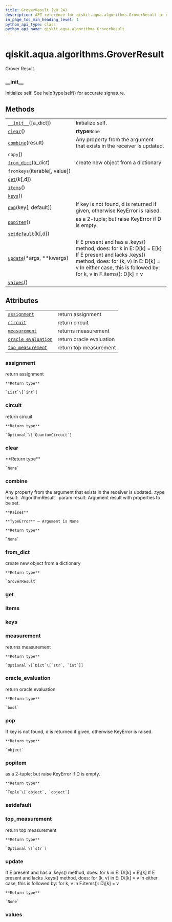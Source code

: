 ```yaml
---
title: GroverResult (v0.24)
description: API reference for qiskit.aqua.algorithms.GroverResult in qiskit v0.24
in_page_toc_min_heading_level: 1
python_api_type: class
python_api_name: qiskit.aqua.algorithms.GroverResult
---
```


<span id="qiskit-aqua-algorithms-groverresult" />

# qiskit.aqua.algorithms.GroverResult

<Class id="qiskit.aqua.algorithms.GroverResult" isDedicatedPage={true} github="https://github.com/qiskit-community/qiskit-aqua/tree/stable/0.8/qiskit/aqua/algorithms/amplitude_amplifiers/grover.py" signature="GroverResult(a_dict=None)" modifiers="class">
  Grover Result.

  ### \_\_init\_\_

  <Function id="qiskit.aqua.algorithms.GroverResult.__init__" signature="__init__(a_dict=None)">
    Initialize self. See help(type(self)) for accurate signature.
  </Function>

  ## Methods

  |                                                                                                                          |                                                                                                                                                                                                                      |
  | ------------------------------------------------------------------------------------------------------------------------ | -------------------------------------------------------------------------------------------------------------------------------------------------------------------------------------------------------------------- |
  | [`__init__`](#qiskit.aqua.algorithms.GroverResult.__init__ "qiskit.aqua.algorithms.GroverResult.__init__")(\[a\_dict])   | Initialize self.                                                                                                                                                                                                     |
  | [`clear`](#qiskit.aqua.algorithms.GroverResult.clear "qiskit.aqua.algorithms.GroverResult.clear")()                      | **rtype**`None`                                                                                                                                                                                                      |
  | [`combine`](#qiskit.aqua.algorithms.GroverResult.combine "qiskit.aqua.algorithms.GroverResult.combine")(result)          | Any property from the argument that exists in the receiver is updated.                                                                                                                                               |
  | `copy`()                                                                                                                 |                                                                                                                                                                                                                      |
  | [`from_dict`](#qiskit.aqua.algorithms.GroverResult.from_dict "qiskit.aqua.algorithms.GroverResult.from_dict")(a\_dict)   | create new object from a dictionary                                                                                                                                                                                  |
  | `fromkeys`(iterable\[, value])                                                                                           |                                                                                                                                                                                                                      |
  | [`get`](#qiskit.aqua.algorithms.GroverResult.get "qiskit.aqua.algorithms.GroverResult.get")(k\[,d])                      |                                                                                                                                                                                                                      |
  | [`items`](#qiskit.aqua.algorithms.GroverResult.items "qiskit.aqua.algorithms.GroverResult.items")()                      |                                                                                                                                                                                                                      |
  | [`keys`](#qiskit.aqua.algorithms.GroverResult.keys "qiskit.aqua.algorithms.GroverResult.keys")()                         |                                                                                                                                                                                                                      |
  | [`pop`](#qiskit.aqua.algorithms.GroverResult.pop "qiskit.aqua.algorithms.GroverResult.pop")(key\[, default])             | If key is not found, d is returned if given, otherwise KeyError is raised.                                                                                                                                           |
  | [`popitem`](#qiskit.aqua.algorithms.GroverResult.popitem "qiskit.aqua.algorithms.GroverResult.popitem")()                | as a 2-tuple; but raise KeyError if D is empty.                                                                                                                                                                      |
  | [`setdefault`](#qiskit.aqua.algorithms.GroverResult.setdefault "qiskit.aqua.algorithms.GroverResult.setdefault")(k\[,d]) |                                                                                                                                                                                                                      |
  | [`update`](#qiskit.aqua.algorithms.GroverResult.update "qiskit.aqua.algorithms.GroverResult.update")(\*args, \*\*kwargs) | If E present and has a .keys() method, does: for k in E: D\[k] = E\[k] If E present and lacks .keys() method, does: for (k, v) in E: D\[k] = v In either case, this is followed by: for k, v in F.items(): D\[k] = v |
  | [`values`](#qiskit.aqua.algorithms.GroverResult.values "qiskit.aqua.algorithms.GroverResult.values")()                   |                                                                                                                                                                                                                      |

  ## Attributes

  |                                                                                                                                       |                          |
  | ------------------------------------------------------------------------------------------------------------------------------------- | ------------------------ |
  | [`assignment`](#qiskit.aqua.algorithms.GroverResult.assignment "qiskit.aqua.algorithms.GroverResult.assignment")                      | return assignment        |
  | [`circuit`](#qiskit.aqua.algorithms.GroverResult.circuit "qiskit.aqua.algorithms.GroverResult.circuit")                               | return circuit           |
  | [`measurement`](#qiskit.aqua.algorithms.GroverResult.measurement "qiskit.aqua.algorithms.GroverResult.measurement")                   | returns measurement      |
  | [`oracle_evaluation`](#qiskit.aqua.algorithms.GroverResult.oracle_evaluation "qiskit.aqua.algorithms.GroverResult.oracle_evaluation") | return oracle evaluation |
  | [`top_measurement`](#qiskit.aqua.algorithms.GroverResult.top_measurement "qiskit.aqua.algorithms.GroverResult.top_measurement")       | return top measurement   |

  ### assignment

  <Attribute id="qiskit.aqua.algorithms.GroverResult.assignment">
    return assignment

    **Return type**

    `List`\[`int`]
  </Attribute>

  ### circuit

  <Attribute id="qiskit.aqua.algorithms.GroverResult.circuit">
    return circuit

    **Return type**

    `Optional`\[`QuantumCircuit`]
  </Attribute>

  ### clear

  <Function id="qiskit.aqua.algorithms.GroverResult.clear" signature="clear()">
    **Return type**

    `None`
  </Function>

  ### combine

  <Function id="qiskit.aqua.algorithms.GroverResult.combine" signature="combine(result)">
    Any property from the argument that exists in the receiver is updated. :type result: `AlgorithmResult` :param result: Argument result with properties to be set.

    **Raises**

    **TypeError** – Argument is None

    **Return type**

    `None`
  </Function>

  ### from\_dict

  <Function id="qiskit.aqua.algorithms.GroverResult.from_dict" signature="from_dict(a_dict)" modifiers="static">
    create new object from a dictionary

    **Return type**

    `GroverResult`
  </Function>

  ### get

  <Function id="qiskit.aqua.algorithms.GroverResult.get" signature="get(k[, d]) → D[k] if k in D, else d. d defaults to None." />

  ### items

  <Function id="qiskit.aqua.algorithms.GroverResult.items" signature="items() → a set-like object providing a view on D’s items" />

  ### keys

  <Function id="qiskit.aqua.algorithms.GroverResult.keys" signature="keys() → a set-like object providing a view on D’s keys" />

  ### measurement

  <Attribute id="qiskit.aqua.algorithms.GroverResult.measurement">
    returns measurement

    **Return type**

    `Optional`\[`Dict`\[`str`, `int`]]
  </Attribute>

  ### oracle\_evaluation

  <Attribute id="qiskit.aqua.algorithms.GroverResult.oracle_evaluation">
    return oracle evaluation

    **Return type**

    `bool`
  </Attribute>

  ### pop

  <Function id="qiskit.aqua.algorithms.GroverResult.pop" signature="pop(key, default=None)">
    If key is not found, d is returned if given, otherwise KeyError is raised.

    **Return type**

    `object`
  </Function>

  ### popitem

  <Function id="qiskit.aqua.algorithms.GroverResult.popitem" signature="popitem()">
    as a 2-tuple; but raise KeyError if D is empty.

    **Return type**

    `Tuple`\[`object`, `object`]
  </Function>

  ### setdefault

  <Function id="qiskit.aqua.algorithms.GroverResult.setdefault" signature="setdefault(k[, d]) → D.get(k,d), also set D[k]=d if k not in D" />

  ### top\_measurement

  <Attribute id="qiskit.aqua.algorithms.GroverResult.top_measurement">
    return top measurement

    **Return type**

    `Optional`\[`str`]
  </Attribute>

  ### update

  <Function id="qiskit.aqua.algorithms.GroverResult.update" signature="update(*args, **kwargs)">
    If E present and has a .keys() method, does: for k in E: D\[k] = E\[k] If E present and lacks .keys() method, does: for (k, v) in E: D\[k] = v In either case, this is followed by: for k, v in F.items(): D\[k] = v

    **Return type**

    `None`
  </Function>

  ### values

  <Function id="qiskit.aqua.algorithms.GroverResult.values" signature="values() → an object providing a view on D’s values" />
</Class>

